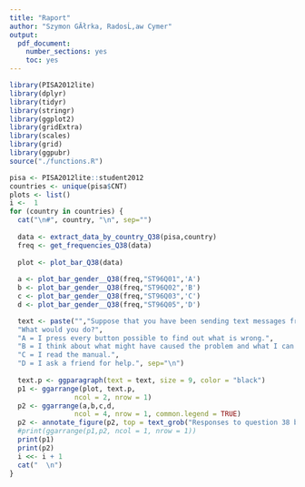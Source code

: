 ```yaml
---
title: "Raport"
author: "Szymon GĂłrka, RadosĹ‚aw Cymer"
output:
  pdf_document:
    number_sections: yes
    toc: yes
---
```


```r

library(PISA2012lite)
library(dplyr)
library(tidyr)
library(stringr)
library(ggplot2)
library(gridExtra)
library(scales)
library(grid)
library(ggpubr)
source("./functions.R")

```

```r
pisa <- PISA2012lite::student2012
countries <- unique(pisa$CNT)
plots <- list()
i <-  1
for (country in countries) {
  cat("\n#", country, "\n", sep="") 
  
  data <- extract_data_by_country_Q38(pisa,country) 
  freq <- get_frequencies_Q38(data)
 
  plot <- plot_bar_Q38(data)
  
  a <- plot_bar_gender__Q38(freq,"ST96Q01",'A')
  b <- plot_bar_gender__Q38(freq,"ST96Q02",'B')
  c <- plot_bar_gender__Q38(freq,"ST96Q03",'C')
  d <- plot_bar_gender__Q38(freq,"ST96Q05",'D')

  text <- paste("","Suppose that you have been sending text messages from your mobile phone for several weeks. Today, however, you can’t send text messages. You want to try to solve the problem.",
  "What would you do?",
  "A = I press every button possible to find out what is wrong.",
  "B = I think about what might have caused the problem and what I can do to solve it.",
  "C = I read the manual.",
  "D = I ask a friend for help.", sep="\n")
  
  text.p <- ggparagraph(text = text, size = 9, color = "black")
  p1 <- ggarrange(plot, text.p,
                ncol = 2, nrow = 1)
  p2 <- ggarrange(a,b,c,d,
                ncol = 4, nrow = 1, common.legend = TRUE) 
  p2 <- annotate_figure(p2, top = text_grob("Responses to question 38 by gender"))
  #print(ggarrange(p1,p2, ncol = 1, nrow = 1))
  print(p1)
  print(p2)
  i <<- i + 1
  cat("  \n")
}

```